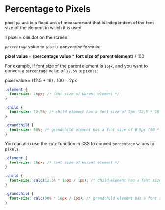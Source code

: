 # Percentage to Pixels

pixel `px` unit is a fixed unit of measurement that is independent of the font size of the element in which it is used. 

1 pixel = one dot on the screen.

`percentage` value to `pixels` conversion formula:

**pixel value** = (**percentage value** * **font size of parent element**) / 100

For example, if font size of the parent element is `16px`, and you want to convert a `percentage` value of `12.5%` to `pixels`:

pixel value = (12.5 * 16) / 100 = 2px


```css {{ title: 'CSS Style Sheet' }}
.element {
  font-size: 16px; /* font size of parent element */
}

.child {
  font-size: 12.5%; /* child element has a font size of 2px (12.5 * 16 / 100) */
}

.grandchild {
  font-size: 50%; /* grandchild element has a font size of 0.5px (50 * 16 / 100) */
}

```

You can also use the `calc` function in CSS to convert `percentage` values to `pixels`.

```css {{ title: 'CSS Style Sheet with calc function' }}
.element {
  font-size: 16px; /* font size of parent element */
}

.child {
  font-size: calc(12.5% * 16px / 1px); /* child element has a font size of 2px (12.5 * 16 / 100) */
}

.grandchild {
  font-size: calc(50% * 16px / 1px); /* grandchild element has a font size of 0.5px (50 * 16 / 100) */
}

```




